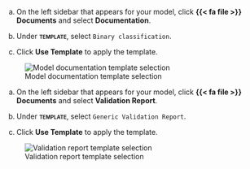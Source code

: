 :::: {.content-visible unless-format="revealjs" when-meta="includes.developer"}

a. On the left sidebar that appears for your model, click **{{< fa file >}} Documents** and select **Documentation**.

b. Under **[template]{.smallcaps}**, select `Binary classification`.

c. Click **Use Template** to apply the template.

![Model documentation template selection](documentation-template-selection.png){fig-alt="A screenshot showing the model documentation template selection" .screenshot}



::::


:::: {.content-visible unless-format="revealjs" unless-meta="includes.developer"}
a. On the left sidebar that appears for your model, click **{{< fa file >}} Documents** and select **Validation Report**.

a. Under **[template]{.smallcaps}**, select `Generic Validation Report`.

c. Click **Use Template** to apply the template.

![Validation report template selection](documentation-template-selection.png){fig-alt="A screenshot showing the validation report template selection" .screenshot}


::::
